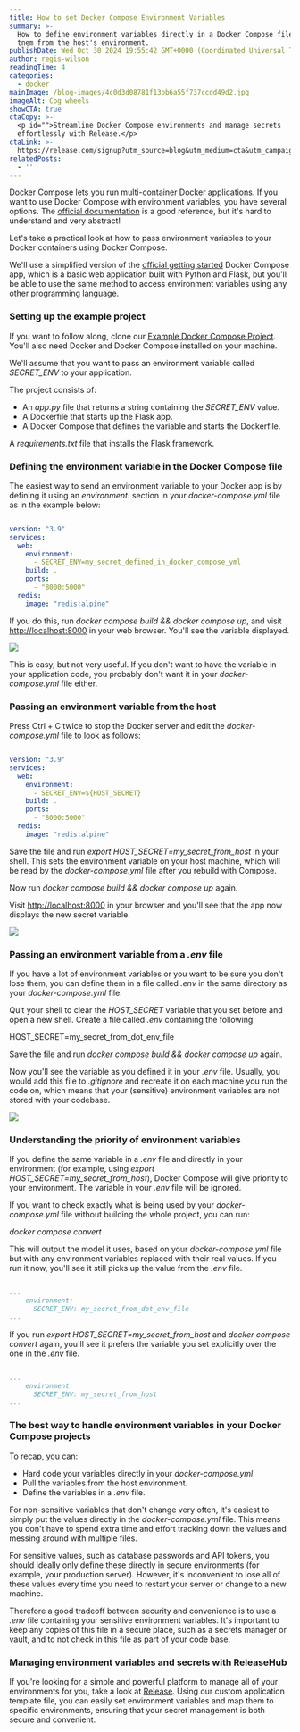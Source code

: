```yaml
---
title: How to set Docker Compose Environment Variables
summary: >-
  How to define environment variables directly in a Docker Compose file, or copy
  tnem from the host's environment.
publishDate: Wed Oct 30 2024 19:55:42 GMT+0000 (Coordinated Universal Time)
author: regis-wilson
readingTime: 4
categories:
  - docker
mainImage: /blog-images/4c0d3d08781f13bb6a55f737ccdd49d2.jpg
imageAlt: Cog wheels
showCTA: true
ctaCopy: >-
  <p id="">Streamline Docker Compose environments and manage secrets
  effortlessly with Release.</p>
ctaLink: >-
  https://release.com/signup?utm_source=blog&utm_medium=cta&utm_campaign=blog-cta&utm_content=docker-compose-envs
relatedPosts:
  - ''
---
```


Docker Compose lets you run multi-container Docker applications. If you want to use Docker Compose with environment variables, you have several options. The [official documentation](https://docs.docker.com/compose/environment-variables/) is a good reference, but it's hard to understand and very abstract!

Let's take a practical look at how to pass environment variables to your Docker containers using Docker Compose.

We'll use a simplified version of the [official getting started](https://docs.docker.com/compose/gettingstarted/) Docker Compose app, which is a basic web application built with Python and Flask, but you'll be able to use the same method to access environment variables using any other programming language.

### Setting up the example project

If you want to follow along, clone our [Example Docker Compose Project](https://github.com/ritza-co/docker-compose-environment-variables-demo). You'll also need Docker and Docker Compose installed on your machine.

We'll assume that you want to pass an environment variable called _SECRET\_ENV_ to your application.

The project consists of:
*   An _app.py_ file that returns a string containing the _SECRET\_ENV_ value.
*   A Dockerfile that starts up the Flask app.
*   A Docker Compose that defines the variable and starts the Dockerfile.

A _requirements.txt_ file that installs the Flask framework.

### Defining the environment variable in the Docker Compose file

The easiest way to send an environment variable to your Docker app is by defining it using an _environment:_ section in your _docker-compose.yml_ file as in the example below:

```yml

version: "3.9"
services:
  web:
    environment:
      - SECRET_ENV=my_secret_defined_in_docker_compose_yml
    build: .
    ports:
      - "8000:5000"
  redis:
    image: "redis:alpine"

```

If you do this, run _docker compose build && docker compose up_, and visit [http://localhost:8000](http://localhost:8000/) in your web browser. You'll see the variable displayed.

![](/blog-images/d3ceded73b3651835e9c323cd8bb9279.png)

This is easy, but not very useful. If you don't want to have the variable in your application code, you probably don't want it in your _docker-compose.yml_ file either.

### Passing an environment variable from the host

Press Ctrl + C twice to stop the Docker server and edit the _docker-compose.yml_ file to look as follows:

```yml

version: "3.9"
services:
  web:
    environment:
      - SECRET_ENV=${HOST_SECRET}
    build: .
    ports:
      - "8000:5000"
  redis:
    image: "redis:alpine"

```

Save the file and run _export HOST\_SECRET=my\_secret\_from\_host_ in your shell. This sets the environment variable on your host machine, which will be read by the _docker-compose.yml_ file after you rebuild with Compose.

Now run _docker compose build && docker compose up_ again.

Visit [http://localhost:8000](http://localhost:8000/) in your browser and you'll see that the app now displays the new secret variable.

![](/blog-images/a5a9a53631c94d3cdf9609560003edd3.png)

### Passing an environment variable from a _.env_ file

If you have a lot of environment variables or you want to be sure you don't lose them, you can define them in a file called _.env_ in the same directory as your _docker-compose.yml_ file.

Quit your shell to clear the _HOST\_SECRET_ variable that you set before and open a new shell. Create a file called _.env_ containing the following:

HOST\_SECRET=my\_secret\_from\_dot\_env\_file

Save the file and run _docker compose build && docker compose up_ again.

Now you'll see the variable as you defined it in your _.env_ file. Usually, you would add this file to _.gitignore_ and recreate it on each machine you run the code on, which means that your (sensitive) environment variables are not stored with your codebase.

![](/blog-images/234d1b8930c3fd22ef37cdf72aa6346e.png)

### Understanding the priority of environment variables

If you define the same variable in a _.env_ file and directly in your environment (for example, using _export HOST\_SECRET=my\_secret\_from\_host_), Docker Compose will give priority to your environment. The variable in your _.env_ file will be ignored.

If you want to check exactly what is being used by your _docker-compose.yml_ file without building the whole project, you can run:

_docker compose convert_

This will output the model it uses, based on your _docker-compose.yml_ file but with any environment variables replaced with their real values. If you run it now, you'll see it still picks up the value from the _.env_ file.

```yml

...
    environment:
      SECRET_ENV: my_secret_from_dot_env_file 
...

```

If you run _export HOST\_SECRET=my\_secret\_from\_host_ and _docker compose convert_ again, you'll see it prefers the variable you set explicitly over the one in the _.env_ file.

```yml

...
    environment:
      SECRET_ENV: my_secret_from_host
...

```

### The best way to handle environment variables in your Docker Compose projects

To recap, you can:
*   Hard code your variables directly in your _docker-compose.yml_.
*   Pull the variables from the host environment.
*   Define the variables in a _.env_ file.

For non-sensitive variables that don't change very often, it's easiest to simply put the values directly in the _docker-compose.yml_ file. This means you don't have to spend extra time and effort tracking down the values and messing around with multiple files.

For sensitive values, such as database passwords and API tokens, you should ideally only define these directly in secure environments (for example, your production server). However, it's inconvenient to lose all of these values every time you need to restart your server or change to a new machine.

Therefore a good tradeoff between security and convenience is to use a _.env_ file containing your sensitive environment variables. It's important to keep any copies of this file in a secure place, such as a secrets manager or vault, and to not check in this file as part of your code base.

### Managing environment variables and secrets with ReleaseHub

If you're looking for a simple and powerful platform to manage all of your environments for you, take a look at [Release](https://release.com/). Using our custom application template file, you can easily set environment variables and map them to specific environments, ensuring that your secret management is both secure and convenient.

‍